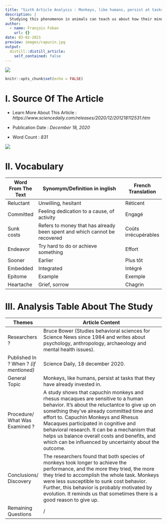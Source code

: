 ```yaml
---
title: "Sixth Article Analysis : Monkeys, like humans, persist at tasks they've already invested in"
description: |
  Studying this phenomenon in animals can teach us about how their minds and ours work
author:
  - name: François Fokan
    url: {}
date: 03-02-2021
preview: images/capucin.jpg
output:
  distill::distill_article:
    self_contained: false
---
```

![](images/capucin.jpg)
```r
knitr::opts_chunk$set(echo = FALSE)
```

# I. Source Of The Article

- Learn More About This Article : *https://www.sciencedaily.com/releases/2020/12/201218112531.htm*

- Publication Date : *December 18, 2020*

- Word Count : *831*

![](images/Daily.jpg)

# II. Vocabulary
|     Word From The Text    |     Synomym/Definition   in inglish                                                |     French Translation      |
|---------------------------|------------------------------------------------------------------------------------|-----------------------------|
|     Reluctant             |     Unwilling, hesitant                                                            |     Réticent                |
|     Committed             |     Feeling   dedication to a cause, of activity                                   |     Engagé                  |
|     Sunk costs            |     Refers   to money that has already been spent and which cannot be recovered    |     Coûts irrécupérables    |
|     Endeavor              |     Try   hard to do or achieve something                                          |     Effort                  |
|     Sooner                |     Earlier                                                                        |     Plus tôt                |
|     Embedded              |     Integrated                                                                     |     Intégré                 |
|     Epitome               |     Example                                                                        |     Exemple                 |
|     Heartache             |     Grief,   sorrow                                                                |     Chagrin                 |

# III. Analysis Table About The Study
|     Themes                                  |     Article Content                                                                                                                                                                                                                                                                                                                                                                                                                          |
|---------------------------------------------|----------------------------------------------------------------------------------------------------------------------------------------------------------------------------------------------------------------------------------------------------------------------------------------------------------------------------------------------------------------------------------------------------------------------------------------------|
|     Researchers ?                           |     Bruce Bower (Studies behavioral sciences for   Science News since 1984 and writes about psychology, anthropology,   archaeology and mental health issues).                                                                                                                                                                                                                                                                               |
|     Published In ? When ? *(if mentioned)*    |     Science Daily, 18   december 2020.                                                                                                                                                                                                                                                                                                                                                                                                       |
|     General Topic                           |     Monkeys, like humans, persist at tasks that they have   already invested in.                                                                                                                                                                                                                                                                                                                                                             |
|     Procedure/ What   Was Examined ?        |     A study shows that   capuchin monkeys and rhesus macaques are sensitive to a human behavior. It’s   about the reluctantce to give up on something they've already committed   time and effort to. Capuchin Monkeys and Rhesus Macaques participated in   cognitive and behavioral research. It can be a mechanism that helps us   balance overall costs and benefits, and which can be influenced by   uncertainty about the outcome.    |
|     Conclusions/   Discovery                |     The researchers found   that both species of monkeys took longer to achieve the performance, and the   more they tried, the more they tried to accomplish the whole task. Monkeys   were less susceptible to sunk cost behavior. Further, this behavior is   probably motivated by evolution. It reminds us that sometimes there is a good   reason to give up.                                                                          |
|     Remaining   Questions                   |     /                                                                                                                                                                                                                                                                                                                                                                                                                                        |
